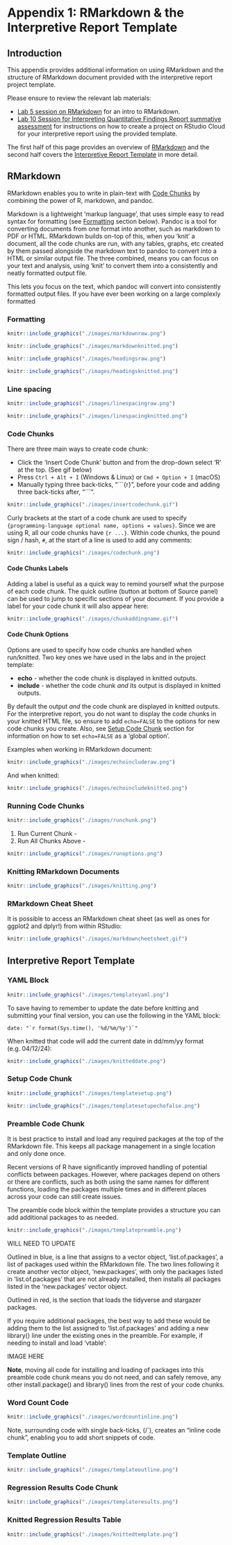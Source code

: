 # Appendix 1: RMarkdown & the Interpretive Report Template {#InterpretiveReportTemplate .unnumbered}

## Introduction {.unnumbered}

This appendix provides additional information on using RMarkdown and the structure of RMarkdown document provided with the interpretive report project template.

Please ensure to review the relevant lab materials:

- [Lab 5 session on RMarkdown](#rmarkdown) for an intro to RMarkdown.
- [Lab 10 Session for Interpreting Quantitative Findings Report summative assessment](#interpretivereport) for instructions on how to create a project on RStudio Cloud for your interpretive report using the provided template.
 
The first half of this page provides an overview of [RMarkdown] and the second half covers the [Interpretive Report Template] in more detail. 

## RMarkdown {.unnumbered}

RMarkdown enables you to write in plain-text with [Code Chunks] by combining the power of R, markdown, and pandoc.

Markdown is a lightweight 'markup language', that uses simple easy to read syntax for formatting (see [Formatting] section below). Pandoc is a tool for converting documents from one format into another, such as markdown to PDF or HTML. RMarkdown builds on-top of this, when you 'knit' a document, all the code chunks are run, with any tables, graphs, etc created by them passed alongside the markdown text to pandoc to convert into a HTML or similar output file. The three combined, means you can focus on your text and analysis, using 'knit' to convert them into a consistently and neatly formatted output file. 

This lets you focus on the text, which pandoc will convert into consistently formatted output files. If you have ever been working on a large complexly formatted 


### Formatting

```r
knitr::include_graphics("./images/markdownraw.png")
```

```r
knitr::include_graphics("./images/markdownknitted.png")
```

```r
knitr::include_graphics("./images/headingsraw.png")
```

```r
knitr::include_graphics("./images/headingsknitted.png")
```

### Line spacing

```r
knitr::include_graphics("./images/linespacingraw.png")
```

```r
knitr::include_graphics("./images/linespacingknitted.png")
```

### Code Chunks

There are three main ways to create code chunk:

-   Click the 'Insert Code Chunk' button and from the drop-down select 'R' at the top. (See gif below)
-   Press `Ctrl + Alt + I` (Windows & Linux) or `Cmd + Option + I` (macOS)
-   Manually typing three back-ticks, "\`\`\`{r}", before your code and adding three back-ticks after, "\`\`\`".

```r
knitr::include_graphics("./images/insertcodechunk.gif")
```

Curly brackets at the start of a code chunk are used to specify `{programming-language optional name, options = values}`. Since we are using R, all our code chunks have `{r ...}`. Within code chunks, the pound sign / hash, `#`, at the start of a line is used to add any comments:

```r
knitr::include_graphics("./images/codechunk.png")
```

#### Code Chunks Labels

Adding a label is useful as a quick way to remind yourself what the purpose of each code chunk. The quick outline (button at bottom of Source panel) can be used to jump to specific sections of your document. If you provide a label for your code chunk it will also appear here:

```r
knitr::include_graphics("./images/chunkaddingname.gif")
```

#### Code Chunk Options

Options are used to specify how code chunks are handled when run/knitted. Two key ones we have used in the labs and in the project template:

-   **echo** - whether the code chunk is displayed in knitted outputs.
-   **include** - whether the code chunk *and* its output is displayed in knitted outputs.

By default the output *and* the code chunk are displayed in knitted outputs. For the interpretive report, you do not want to display the code chunks in your knitted HTML file, so ensure to add `echo=FALSE` to the options for new code chunks you create. Also, see [Setup Code Chunk] section for information on how to set `echo=FALSE` as a 'global option'.

Examples when working in RMarkdown document:

```r
knitr::include_graphics("./images/echoincluderaw.png")
```

And when knitted:

```r
knitr::include_graphics("./images/echoincludeknitted.png")
```

### Running Code Chunks

```r
knitr::include_graphics("./images/runchunk.png")
```

1.  Run Current Chunk -
2.  Run All Chunks Above -

```r
knitr::include_graphics("./images/runoptions.png")
```

### Knitting RMarkdown Documents

```r
knitr::include_graphics("./images/knitting.png")
```

### RMarkdown Cheat Sheet

It is possible to access an RMarkdown cheat sheet (as well as ones for ggplot2 and dplyr!) from within RStudio:

```r
knitr::include_graphics("./images/markdowncheetsheet.gif")
```

## Interpretive Report Template {.unnumbered}

### YAML Block {.unnumbered}

```r
knitr::include_graphics("./images/templateyaml.png")
```

To save having to remember to update the date before knitting and submitting your final version, you can use the following in the YAML block:

```         
date: "`r format(Sys.time(), '%d/%m/%y')`"
```

When knitted that code will add the current date in dd/mm/yy format (e.g. 04/12/24):

```r
knitr::include_graphics("./images/knitteddate.png")
```

### Setup Code Chunk {.unnumbered}

```r
knitr::include_graphics("./images/templatesetup.png")
```

```r
knitr::include_graphics("./images/templatesetupechofalse.png")
```


### Preamble Code Chunk {.unnumbered}

It is best practice to install and load any required packages at the top of the RMarkdown file. This keeps all package management in a single location and only done once.

Recent versions of R have significantly improved handling of potential conflicts between packages. However, where packages depend on others or there are conflicts, such as both using the same names for different functions, loading the packages multiple times and in different places across your code can still create issues.

The preamble code block within the template provides a structure you can add additional packages to as needed.

```r
knitr::include_graphics("./images/templatepreamble.png")
```

WILL NEED TO UPDATE

Outlined in blue, is a line that assigns to a vector object, 'list.of.packages', a list of packages used within the RMarkdown file. The two lines following it create another vector object, 'new.packages', with only the packages listed in 'list.of.packages' that are not already installed, then installs all packages listed in the 'new.packages' vector object.

Outlined in red, is the section that loads the tidyverse and stargazer packages.

If you require additional packages, the best way to add these would be adding them to the list assigned to 'list.of.packages' and adding a new library() line under the existing ones in the preamble. For example, if needing to install and load 'vtable':

IMAGE HERE

**Note**, moving all code for installing and loading of packages into this preamble code chunk means you do not need, and can safely remove, any other install.package() and library() lines from the rest of your code chunks.


### Word Count Code {.unnumbered}

```r
knitr::include_graphics("./images/wordcountinline.png")
```

Note, surrounding code with single back-ticks, (/\`), creates an "inline code chunk", enabling you to add short snippets of code.

### Template Outline {.unnumbered}

```r
knitr::include_graphics("./images/templateoutline.png")
```

### Regression Results Code Chunk {.unnumbered}

```r
knitr::include_graphics("./images/templateresults.png")
```

### Knitted Regression Results Table {.unnumbered}

```r
knitr::include_graphics("./images/knittedtemplate.png")
```
